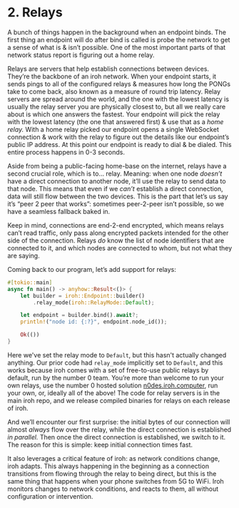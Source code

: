 
# 2. Relays

A bunch of things happen in the background when an endpoint binds. The first thing an endpoint will do after bind is called is probe the network to get a sense of what is & isn’t possible. One of the most important parts of that network status report is figuring out a home relay.

Relays are servers that help establish connections between devices. They’re the backbone of an iroh network. When your endpoint starts, it sends pings to all of the configured relays & measures how long the PONGs take to come back, also known as a measure of round trip latency. Relay servers are spread around the world, and the one with the lowest latency is usually the relay server you are physically closest to, but all we really care about is which one answers the fastest. Your endpoint will pick the relay with the lowest latency (the one that answered first) & use that as a *home relay.* With a home relay picked our endpoint opens a single WebSocket connection & work with the relay to figure out the details like our endpoint’s public IP address. At this point our endpoint is ready to dial & be dialed. This entire process happens in 0-3 seconds.

Aside from being a public-facing home-base on the internet, relays have a second crucial role, which is to… relay. Meaning: when one node *doesn’t* have a direct connection to another node, it’ll use the relay to send data to that node. This means that even if we *can’t* establish a direct connection, data will still flow between the two devices. This is the part that let’s us say it’s “peer 2 peer that works”: sometimes peer-2-peer isn’t possible, so we have a seamless fallback baked in.

Keep in mind, connections are end-2-end encrypted, which means relays can’t read traffic, only pass along encrypted packets intended for the other side of the connection. Relays *do* know the list of node identifiers that are connected to it, and which nodes are connected to whom, but not what they are saying.

Coming back to our program, let’s add support for relays:


```rust
#[tokio::main]
async fn main() -> anyhow::Result<()> {
    let builder = iroh::Endpoint::builder()
        .relay_mode(iroh::RelayMode::Default);

    let endpoint = builder.bind().await?;
    println!("node id: {:?}", endpoint.node_id());

    Ok(())
}
```

Here we've set the relay mode to `Default`, but this hasn't actually changed anything. Our prior code had `relay_mode` implicitly set to `Default`, and this works because iroh comes with a set of free-to-use public relays by default, run by the number 0 team. You’re more than welcome to run your own relays, use the number 0 hosted solution [n0des.iroh.computer](https://n0des.iroh.computer), run your own, or, ideally all of the above! The code for relay servers is in the main iroh repo, and we release compiled binaries for relays on each release of iroh.

And we’ll encounter our first surprise: the initial bytes of our connection will almost *always* flow over the relay, while the direct connection is established *in parallel.* Then once the direct connection is established, we switch to it. The reason for this is simple: keep initial connection times fast.

It also leverages a critical feature of iroh: as network conditions change, iroh adapts. This always happening in the beginning as a connection transitions from flowing through the relay to being direct, but this is the same thing that happens when your phone switches from 5G to WiFi. Iroh monitors changes to network conditions, and reacts to them, all without configuration or intervention.


<div className='flex'>
  <div className="flex flex-col items-start gap-3">
    <PageLink label="Previous" page={{ href: "/docs/tour/1-endpoints", title: "Endpoints" }} previous />
  </div>
  <div className="ml-auto flex flex-col items-end gap-3">
    <PageLink label="Next" page={{ href: "/docs/tour/3-discovery", title: "Discovery" }} />
  </div>
</div>
